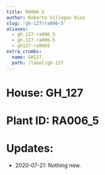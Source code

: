 ```yaml
---
title: RA006_5
author: Roberto Villegas-Diaz
slug: 'gh-127/ra006-5'
aliases:
  - gh_127-ra006_5
  - gh-127-ra006-5
  - gh127-ra0065
extra_crumbs:
  name: GH127
  path: /label/gh-127
---
```


# **House**: GH_127
# **Plant ID**: RA006_5
# **Updates**: 
 - 2020-07-21: Nothing new.
